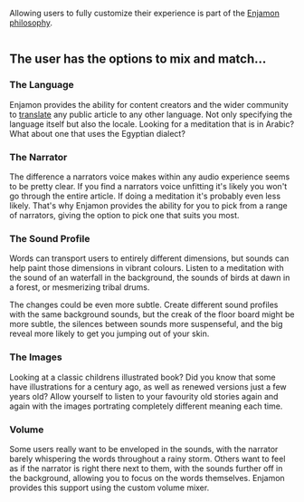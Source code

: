 <PageTitle title="User Customization" />

Allowing users to fully customize their experience is part of the [Enjamon philosophy](../company/philosophy).

<Image url="/logo.png" />

## The user has the options to mix and match...

### The Language

Enjamon provides the ability for content creators and the wider community to [translate](./translate) any public article to any other language. Not only specifying the language itself but also the locale. Looking for a meditation that is in Arabic? What about one that uses the Egyptian dialect?

### The Narrator

The difference a narrators voice makes within any audio experience seems to be pretty clear. If you find a narrators voice unfitting it's likely you won't go through the entire article. If doing a meditation it's probably even less likely. That's why Enjamon provides the ability for you to pick from a range of narrators, giving the option to pick one that suits you most.

### The Sound Profile

Words can transport users to entirely different dimensions, but sounds can help paint those dimensions in vibrant colours. Listen to a meditation with the sound of an waterfall in the background, the sounds of birds at dawn in a forest, or mesmerizing tribal drums. 

The changes could be even more subtle. Create different sound profiles with the same background sounds, but the creak of the floor board might be more subtle, the silences between sounds more suspenseful, and the big reveal more likely to get you jumping out of your skin.

### The Images

Looking at a classic childrens illustrated book? Did you know that some have illustrations for a century ago, as well as renewed versions just a few years old? Allow yourself to listen to your favourity old stories again and again with the images portrating completely different meaning each time.

### Volume

Some users really want to be enveloped in the sounds, with the narrator barely whispering the words throughout a rainy storm. Others want to feel as if the narrator is right there next to them, with the sounds further off in the background, allowing you to focus on the words themselves. Enjamon provides this support using the custom volume mixer.

